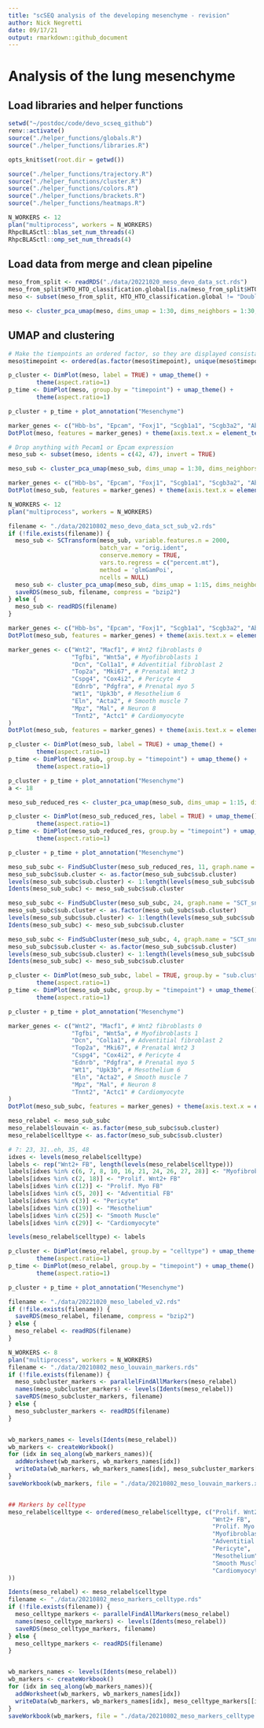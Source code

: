 ```yaml
---
title: "scSEQ analysis of the developing mesenchyme - revision"
author: Nick Negretti
date: 09/17/21
output: rmarkdown::github_document
---
```


# Analysis of the lung mesenchyme

## Load libraries and helper functions
```r
setwd("~/postdoc/code/devo_scseq_github")
renv::activate()
source("./helper_functions/globals.R")
source("./helper_functions/libraries.R")

opts_knit$set(root.dir = getwd())

source("./helper_functions/trajectory.R")
source("./helper_functions/cluster.R")
source("./helper_functions/colors.R")
source("./helper_functions/brackets.R")
source("./helper_functions/heatmaps.R")

N_WORKERS <- 12
plan("multiprocess", workers = N_WORKERS)
RhpcBLASctl::blas_set_num_threads(4)
RhpcBLASctl::omp_set_num_threads(4)
```
## Load data from merge and clean pipeline
```r
meso_from_split <- readRDS("./data/20221020_meso_devo_data_sct.rds")
meso_from_split$HTO_HTO_classification.global[is.na(meso_from_split$HTO_HTO_classification.global)] <- "Undefined"
meso <- subset(meso_from_split, HTO_HTO_classification.global != "Doublet")
```

```r
meso <- cluster_pca_umap(meso, dims_umap = 1:30, dims_neighbors = 1:30, cluster_res = 1.8)
```

## UMAP and clustering
```r
# Make the tiempoints an ordered factor, so they are displayed consistantly
meso$timepoint <- ordered(as.factor(meso$timepoint), unique(meso$timepoint))

p_cluster <- DimPlot(meso, label = TRUE) + umap_theme() +
        theme(aspect.ratio=1)
p_time <- DimPlot(meso, group.by = "timepoint") + umap_theme() +
        theme(aspect.ratio=1)

p_cluster + p_time + plot_annotation("Mesenchyme")
```

```r
marker_genes <- c("Hbb-bs", "Epcam", "Foxj1", "Scgb1a1", "Scgb3a2", "Abca3", "Hopx", "Col1a1", "Dcn", "Lum", "Acta2", "Wnt2", "Wnt5a", "Lgr6", "Pdgfra", "Pdgfrb", "Cspg4", "Wt1", "Pecam1", "Ccl21a", "Vwf", "Nrg1", "Plvap", "Car4", "Mki67", "Tnnt2", "Myl7", "Ascl1", "Ptprc")
DotPlot(meso, features = marker_genes) + theme(axis.text.x = element_text(angle = 45, hjust=1))

```

```r
# Drop anything with Pecam1 or Epcam expression
meso_sub <- subset(meso, idents = c(42, 47), invert = TRUE)
```
```r
meso_sub <- cluster_pca_umap(meso_sub, dims_umap = 1:30, dims_neighbors = 1:30, cluster_res = 1.8)
```

```r
marker_genes <- c("Hbb-bs", "Epcam", "Foxj1", "Scgb1a1", "Scgb3a2", "Abca3", "Hopx", "Col1a1", "Dcn", "Lum", "Acta2", "Wnt2", "Wnt5a", "Lgr6", "Pdgfra", "Pdgfrb", "Cspg4", "Wt1", "Pecam1", "Ccl21a", "Vwf", "Nrg1", "Plvap", "Car4", "Mki67", "Tnnt2", "Myl7", "Ascl1", "Ptprc")
DotPlot(meso_sub, features = marker_genes) + theme(axis.text.x = element_text(angle = 45, hjust=1))
```

```r
N_WORKERS <- 12
plan("multiprocess", workers = N_WORKERS)

filename <- "./data/20210802_meso_devo_data_sct_sub_v2.rds"
if (!file.exists(filename)) {
  meso_sub <- SCTransform(meso_sub, variable.features.n = 2000,
                          batch_var = "orig.ident",
                          conserve.memory = TRUE,
                          vars.to.regress = c("percent.mt"),
                          method = 'glmGamPoi',
                          ncells = NULL)
  meso_sub <- cluster_pca_umap(meso_sub, dims_umap = 1:15, dims_neighbors = 1:15, cluster_res = 1.2)
  saveRDS(meso_sub, filename, compress = "bzip2")
} else {
  meso_sub <- readRDS(filename)
}
```


```r
marker_genes <- c("Hbb-bs", "Epcam", "Foxj1", "Scgb1a1", "Scgb3a2", "Abca3", "Hopx", "Col1a1", "Dcn", "Lum", "Acta2", "Wnt2", "Wnt5a", "Lgr6", "Pdgfra", "Pdgfrb", "Cspg4", "Wt1", "Pecam1", "Ccl21a", "Vwf", "Nrg1", "Plvap", "Car4", "Mki67", "Tnnt2", "Myl7", "Ascl1", "Ptprc")
DotPlot(meso_sub, features = marker_genes) + theme(axis.text.x = element_text(angle = 45, hjust=1))
```

```r
marker_genes <- c("Wnt2", "Macf1", # Wnt2 fibroblasts 0
                  "Tgfbi", "Wnt5a", # Myofibroblasts 1
                  "Dcn", "Col1a1", # Adventitial fibroblast 2
                  "Top2a", "Mki67", # Prenatal Wnt2 3
                  "Cspg4", "Cox4i2", # Pericyte 4
                  "Ednrb", "Pdgfra", # Prenatal myo 5
                  "Wt1", "Upk3b", # Mesothelium 6
                  "Eln", "Acta2", # Smooth muscle 7
                  "Mpz", "Mal", # Neuron 8
                  "Tnnt2", "Actc1" # Cardiomyocyte
)
DotPlot(meso_sub, features = marker_genes) + theme(axis.text.x = element_text(angle = 45, hjust=1))
```

```r
p_cluster <- DimPlot(meso_sub, label = TRUE) + umap_theme() +
        theme(aspect.ratio=1)
p_time <- DimPlot(meso_sub, group.by = "timepoint") + umap_theme() +
        theme(aspect.ratio=1)

p_cluster + p_time + plot_annotation("Mesenchyme")
a <- 18
```


```r
meso_sub_reduced_res <- cluster_pca_umap(meso_sub, dims_umap = 1:15, dims_neighbors = 1:15, cluster_res = 0.6)
```

```r
p_cluster <- DimPlot(meso_sub_reduced_res, label = TRUE) + umap_theme() +
        theme(aspect.ratio=1)
p_time <- DimPlot(meso_sub_reduced_res, group.by = "timepoint") + umap_theme() +
        theme(aspect.ratio=1)

p_cluster + p_time + plot_annotation("Mesenchyme")
```

```r
meso_sub_subc <- FindSubCluster(meso_sub_reduced_res, 11, graph.name = "SCT_snn", subcluster.name = "sub.cluster", resolution = 0.1)
meso_sub_subc$sub.cluster <- as.factor(meso_sub_subc$sub.cluster)
levels(meso_sub_subc$sub.cluster) <- 1:length(levels(meso_sub_subc$sub.cluster))
Idents(meso_sub_subc) <- meso_sub_subc$sub.cluster

meso_sub_subc <- FindSubCluster(meso_sub_subc, 24, graph.name = "SCT_snn", subcluster.name = "sub.cluster", resolution = 0.1)
meso_sub_subc$sub.cluster <- as.factor(meso_sub_subc$sub.cluster)
levels(meso_sub_subc$sub.cluster) <- 1:length(levels(meso_sub_subc$sub.cluster))
Idents(meso_sub_subc) <- meso_sub_subc$sub.cluster

meso_sub_subc <- FindSubCluster(meso_sub_subc, 4, graph.name = "SCT_snn", subcluster.name = "sub.cluster", resolution = 0.1)
meso_sub_subc$sub.cluster <- as.factor(meso_sub_subc$sub.cluster)
levels(meso_sub_subc$sub.cluster) <- 1:length(levels(meso_sub_subc$sub.cluster))
Idents(meso_sub_subc) <- meso_sub_subc$sub.cluster
```


```r
p_cluster <- DimPlot(meso_sub_subc, label = TRUE, group.by = "sub.cluster") + umap_theme() +
        theme(aspect.ratio=1)
p_time <- DimPlot(meso_sub_subc, group.by = "timepoint") + umap_theme() +
        theme(aspect.ratio=1)

p_cluster + p_time + plot_annotation("Mesenchyme")
```



```r
marker_genes <- c("Wnt2", "Macf1", # Wnt2 fibroblasts 0
                  "Tgfbi", "Wnt5a", # Myofibroblasts 1
                  "Dcn", "Col1a1", # Adventitial fibroblast 2
                  "Top2a", "Mki67", # Prenatal Wnt2 3
                  "Cspg4", "Cox4i2", # Pericyte 4
                  "Ednrb", "Pdgfra", # Prenatal myo 5
                  "Wt1", "Upk3b", # Mesothelium 6
                  "Eln", "Acta2", # Smooth muscle 7
                  "Mpz", "Mal", # Neuron 8
                  "Tnnt2", "Actc1" # Cardiomyocyte
)
DotPlot(meso_sub_subc, features = marker_genes) + theme(axis.text.x = element_text(angle = 45, hjust=1))
```

```r

meso_relabel <- meso_sub_subc
meso_relabel$louvain <- as.factor(meso_sub_subc$sub.cluster)
meso_relabel$celltype <- as.factor(meso_sub_subc$sub.cluster)

# ?: 23, 31..eh, 35, 48
idxes <- levels(meso_relabel$celltype)
labels <- rep("Wnt2+ FB", length(levels(meso_relabel$celltype)))
labels[idxes %in% c(6, 7, 8, 10, 16, 21, 24, 26, 27, 28)] <- "Myofibroblast"
labels[idxes %in% c(2, 18)] <- "Prolif. Wnt2+ FB"
labels[idxes %in% c(12)] <- "Prolif. Myo FB"
labels[idxes %in% c(5, 20)] <- "Adventitial FB"
labels[idxes %in% c(3)] <- "Pericyte"
labels[idxes %in% c(19)] <- "Mesothelium"
labels[idxes %in% c(25)] <- "Smooth Muscle"
labels[idxes %in% c(29)] <- "Cardiomyocyte"

levels(meso_relabel$celltype) <- labels

```


```r
p_cluster <- DimPlot(meso_relabel, group.by = "celltype") + umap_theme() +
        theme(aspect.ratio=1)
p_time <- DimPlot(meso_relabel, group.by = "timepoint") + umap_theme() +
        theme(aspect.ratio=1)

p_cluster + p_time + plot_annotation("Mesenchyme")
```



```r
filename <- "./data/20221020_meso_labeled_v2.rds"
if (!file.exists(filename)) {
  saveRDS(meso_relabel, filename, compress = "bzip2")
} else {
  meso_relabel <- readRDS(filename)
}
```


```r
N_WORKERS <- 8
plan("multiprocess", workers = N_WORKERS)
filename <- "./data/20210802_meso_louvain_markers.rds"
if (!file.exists(filename)) {
  meso_subcluster_markers <- parallelFindAllMarkers(meso_relabel)
  names(meso_subcluster_markers) <- levels(Idents(meso_relabel))
  saveRDS(meso_subcluster_markers, filename)
} else {
  meso_subcluster_markers <- readRDS(filename)
}


wb_markers_names <- levels(Idents(meso_relabel))
wb_markers <- createWorkbook()
for (idx in seq_along(wb_markers_names)){
  addWorksheet(wb_markers, wb_markers_names[idx])
  writeData(wb_markers, wb_markers_names[idx], meso_subcluster_markers[[idx]], rowNames = TRUE)
}
saveWorkbook(wb_markers, file = "./data/20210802_meso_louvain_markers.xlsx", overwrite = TRUE)


## Markers by celltype
meso_relabel$celltype <- ordered(meso_relabel$celltype, c("Prolif. Wnt2+ FB",
                                                          "Wnt2+ FB",
                                                          "Prolif. Myo FB",
                                                          "Myofibroblast",
                                                          "Adventitial FB",
                                                          "Pericyte",
                                                          "Mesothelium",
                                                          "Smooth Muscle",
                                                          "Cardiomyocyte"
))

Idents(meso_relabel) <- meso_relabel$celltype
filename <- "./data/20210802_meso_markers_celltype.rds"
if (!file.exists(filename)) {
  meso_celltype_markers <- parallelFindAllMarkers(meso_relabel)
  names(meso_celltype_markers) <- levels(Idents(meso_relabel))
  saveRDS(meso_celltype_markers, filename)
} else {
  meso_celltype_markers <- readRDS(filename)
}


wb_markers_names <- levels(Idents(meso_relabel))
wb_markers <- createWorkbook()
for (idx in seq_along(wb_markers_names)){
  addWorksheet(wb_markers, wb_markers_names[idx])
  writeData(wb_markers, wb_markers_names[idx], meso_celltype_markers[[idx]], rowNames = TRUE)
}
saveWorkbook(wb_markers, file = "./data/20210802_meso_markers_celltype.xlsx", overwrite = TRUE)
```

